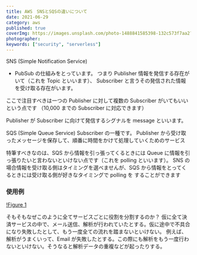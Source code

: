 ```yaml
---
title: AWS　SNSとSQSの違いについて
date: 2021-06-29
category: aws
published: true
coverImg: https://images.unsplash.com/photo-1488841585398-132c573f7aa2?ixid=MnwxMjA3fDB8MHxwaG90by1wYWdlfHx8fGVufDB8fHx8&ixlib=rb-1.2.1&auto=format&fit=crop&w=1650&q=80
photographer:
keywords: ["security", "serverless"]
---
```


SNS (Simple Notification Service)

- PubSub の仕組みをとっています。
  つまり Publisher 情報を発信する存在がいて（これを Topic といいます）、
  Subscriber と言うその発信された情報を受け取る存在がいます。

ここで注目すべきは一つの Publisher に対して複数の Subscriber がいてもいいという点です
（10,000 までの Subscriber に対応できます）

Publisher が Subscriber に向けて発信するシグナルを message といいます。

SQS (Simple Queue Service)
Subscriber の一種です。
Publisher から受け取ったメッセージを保存して、順番に時間をかけて処理していくためのサービス

特筆すべきなのは、SQS から情報を引っ張ってくるときには Queue に情報を引っ張りたいと言わないといけない点です（これを
polling といいます）。
SNS の場合情報を受け取る側はタイミングを選べませんが、SQS から情報をとってくるときには受け取る側が好きなタイミングで polling を
することができます

### 使用例

[!Figure 1](https://kocoblo-static.s3.amazonaws.com/2021/06/29/sns-vs-sqs/figure1.png)

そもそもなぜこのように全てサービスごとに役割を分割するのか？
仮に全て決済サービスの中で、メール送信、解析が行われていたとする。仮に途中で不具合になり失敗したとして、もう一度全ての流れを踏まないといけない。
例えば、解析がうまくいって、Email が失敗したとする。この際にも解析をもう一度行わないといけない。そうなると解析データの重複などが起ったりする。
